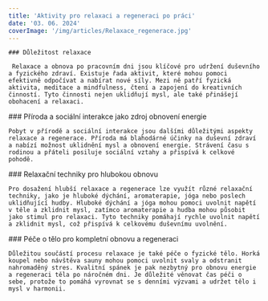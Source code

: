 ```yaml
---
title: 'Aktivity pro relaxaci a regeneraci po práci'
date: '03. 06. 2024'
coverImage: '/img/articles/Relaxace_regenerace.jpg'
---
```


<div className="main__post--content">
  <div>
   
    ### Důležitost relaxace

     Relaxace a obnova po pracovním dni jsou klíčové pro udržení duševního a fyzického zdraví. Existuje řada aktivit, které mohou pomoci efektivně odpočívat a nabírat nové síly. Mezi ně patří fyzická aktivita, meditace a mindfulness, čtení a zapojení do kreativních činností. Tyto činnosti nejen uklidňují mysl, ale také přinášejí obohacení a relaxaci.

  </div>
  <div>
    ### Příroda a sociální interakce jako zdroj obnovení energie

    Pobyt v přírodě a sociální interakce jsou dalšími důležitými aspekty relaxace a regenerace. Příroda má blahodárné účinky na duševní zdraví a nabízí možnost uklidnění mysl a obnovení energie. Strávení času s rodinou a přáteli posiluje sociální vztahy a přispívá k celkové pohodě.

  </div>
  <div>
    ### Relaxační techniky pro hlubokou obnovu

    Pro dosažení hlubší relaxace a regenerace lze využít různé relaxační techniky, jako je hluboké dýchání, aromaterapie, jóga nebo poslech uklidňující hudby. Hluboké dýchání a jóga mohou pomoci uvolnit napětí v těle a zklidnit mysl, zatímco aromaterapie a hudba mohou působit jako stimul pro relaxaci. Tyto techniky pomáhají rychle uvolnit napětí a zklidnit mysl, což přispívá k celkovému duševnímu uvolnění.

  </div>
  <div>
    ### Péče o tělo pro kompletní obnovu a regeneraci

    Důležitou součástí procesu relaxace je také péče o fyzické tělo. Horká koupel nebo návštěva sauny mohou pomoci uvolnit svaly a odstranit nahromaděný stres. Kvalitní spánek je pak nezbytný pro obnovu energie a regeneraci těla po náročném dni. Je důležité věnovat čas péči o sebe, protože to pomáhá vyrovnat se s denními výzvami a udržet tělo i mysl v harmonii.

  </div>
</div>
